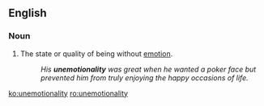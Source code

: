 ==English==

===Noun===
{{en-noun|-}}

# The state or quality of being without [[emotion]].
#: ''His '''unemotionality''' was great when he wanted a poker face but prevented him from truly enjoying the happy occasions of life.''

[[ko:unemotionality]]
[[ro:unemotionality]]